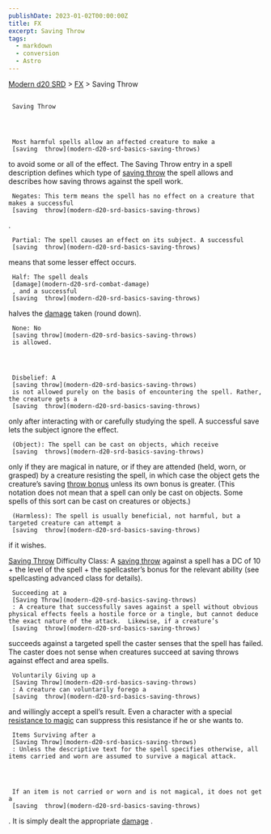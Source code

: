 ```yaml
---
publishDate: 2023-01-02T00:00:00Z
title: FX
excerpt: Saving Throw
tags:
  - markdown
  - conversion
  - Astro
---
```


[Modern d20 SRD](/#modernD20) > [FX](modern-d20-srd-fx-index) > Saving Throw

##

     Saving Throw




     Most harmful spells allow an affected creature to make a
     [saving  throw](modern-d20-srd-basics-saving-throws)
to avoid some or all of the effect. The Saving Throw entry in a spell description defines which type of
[saving throw](modern-d20-srd-basics-saving-throws)
the spell allows and describes how saving throws against the spell work.

     Negates: This term means the spell has no effect on a creature that makes a successful
     [saving  throw](modern-d20-srd-basics-saving-throws)
.

     Partial: The spell causes an effect on its subject. A successful
     [saving  throw](modern-d20-srd-basics-saving-throws)
means that some lesser effect occurs.

     Half: The spell deals
     [damage](modern-d20-srd-combat-damage)
     , and a successful
     [saving  throw](modern-d20-srd-basics-saving-throws)
halves the
[damage](modern-d20-srd-combat-damage)
taken (round down).

     None: No
     [saving throw](modern-d20-srd-basics-saving-throws)
     is allowed.




     Disbelief: A
     [saving throw](modern-d20-srd-basics-saving-throws)
     is not allowed purely on the basis of encountering the spell. Rather, the creature gets a
     [saving  throw](modern-d20-srd-basics-saving-throws)
only after interacting with or carefully studying the spell. A successful save lets the subject ignore the effect.

     (Object): The spell can be cast on objects, which receive
     [saving  throws](modern-d20-srd-basics-saving-throws)
only if they are magical in nature, or if they are attended (held, worn, or grasped) by a creature resisting the spell, in which case the object gets the creature’s saving
[throw bonus](modern-d20-srd-basics-saving-throws)
unless its own bonus is greater. (This notation does not mean that a spell can only be cast on objects. Some spells of this sort can be cast on creatures or objects.)

     (Harmless): The spell is usually beneficial, not harmful, but a targeted creature can attempt a
     [saving  throw](modern-d20-srd-basics-saving-throws)
if it wishes.

[Saving Throw](modern-d20-srd-basics-saving-throws)
Difficulty Class: A
[saving throw](modern-d20-srd-basics-saving-throws)
against a spell has a DC of 10 + the level of the spell + the spellcaster’s bonus for the relevant ability (see spellcasting advanced class for details).

     Succeeding at a
     [Saving Throw](modern-d20-srd-basics-saving-throws)
     : A creature that successfully saves against a spell without obvious physical effects feels a hostile force or a tingle, but cannot deduce the exact nature of the attack.  Likewise, if a creature’s
     [saving  throw](modern-d20-srd-basics-saving-throws)
succeeds against a targeted spell the caster senses that the spell has failed. The caster does not sense when creatures succeed at saving throws against effect and area spells.

     Voluntarily Giving up a
     [Saving Throw](modern-d20-srd-basics-saving-throws)
     : A creature can voluntarily forego a
     [saving  throw](modern-d20-srd-basics-saving-throws)
and willingly accept a spell’s result. Even a character with a special
[resistance to magic](modern-d20-srd-special-abilities-spell-resistance)
can suppress this resistance if he or she wants to.

     Items Surviving after a
     [Saving Throw](modern-d20-srd-basics-saving-throws)
     : Unless the descriptive text for the spell specifies otherwise, all items carried and worn are assumed to survive a magical attack.




     If an item is not carried or worn and is not magical, it does not get a
     [saving  throw](modern-d20-srd-basics-saving-throws)
. It is simply dealt the appropriate
[damage](modern-d20-srd-combat-damage)
.
